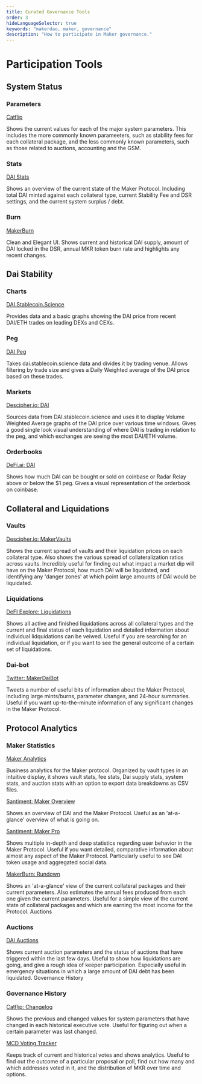 ```yaml
---
title: Curated Governance Tools
order: 3
hideLanguageSelector: true
keywords: "makerdao, maker, governance"
description: "How to participate in Maker governance."
---
```


# Participation Tools

## System Status

<List>


<Box>


### Parameters

[Catflip](https://catflip.co/)

Shows the current values for each of the major system parameters. This includes the more commonly known parameeters, such as stability fees for each collateral package, and the less commonly known parameters, such as those related to auctions, accounting and the GSM.

</Box>


<Box>


### Stats

[DAI Stats](https://daistats.com/)

Shows an overview of the current state of the Maker Protocol. Including total DAI minted against each collateral type, current Stability Fee and DSR settings, and the current system surplus / debt.

</Box>


<Box>


### Burn

[MakerBurn](https://makerburn.com/)

Clean and Elegant UI. Shows current and historical DAI supply, amount of DAI locked in the DSR, annual MKR token burn rate and highlights any recent changes.

</Box>


</List>


## Dai Stability

<List>


<Box>


### Charts

[DAI.Stablecoin.Science](https://dai.stablecoin.science/)

Provides data and a basic graphs showing the DAI price from recent DAI/ETH trades on leading DEXs and CEXs.

</Box>


<Box>


### Peg

[DAI Peg](https://daipeg.com/)

Takes dai.stablecoin.science data and divides it by trading venue. Allows
filtering by trade size and gives a Daily Weighted average of the DAI price based on these trades.

</Box>


<Box>


### Markets

[Descipher.io: DAI](http://dai.descipher.io/)

Sources data from DAI.stablecoin.science and uses it to display Volume Weighted Average graphs of the DAI price over various time windows. Gives a good single look visual understanding of where DAI is trading in relation to the peg, and which exchanges are seeing the most DAI/ETH volume.

</Box>


<Box>


### Orderbooks

[DeFi.ai: DAI](https://defi.ai/dai)

Shows how much DAI can be bought or sold on coinbase or Radar Relay above or below the \$1 peg. Gives a visual representation of the orderbook on coinbase.

</Box>


</List>


## Collateral and Liquidations

<List>


<Box>


### Vaults

[Descipher.io: MakerVaults](http://makervaults.descipher.io/)

Shows the current spread of vaults and their liquidation prices on each collateral type. Also shows the various spread of collateralization ratios across vaults. Incredibly useful for finding out what impact a market dip will have on the Maker Protocol, how much DAI will be liquidated, and identifying any 'danger zones' at which point large amounts of DAI would be liquidated.

</Box>


<Box>


### Liquidations

[DeFI Explore: Liquidations](https://defiexplore.com/liquidations)

Shows all active and finished liquidations across all collateral types and the current and final status of each liquidation and detailed information about individual lidquidations can be veiwed. Useful if you are searching for an individual liquidation, or if you want to see the general outcome of a certain set of liquidations.

</Box>


<Box>


### Dai-bot

[Twitter: MakerDaiBot](https://twitter.com/MakerDaiBot)

Tweets a number of useful bits of information about the Maker Protocol, including large mints/burns, parameter changes, and 24-hour summaries. Useful if you want up-to-the-minute information of any significant changes in the Maker Protocol.

</Box>


</List>


## Protocol Analytics

<List>


<Box>


### Maker Statistics

[Maker Analytics](https://www.mkranalytics.com/)

Business analytics for the Maker protocol. Organized by vault types in an intuitive display, it shows vault stats, fee stats, Dai supply stats, system stats, and auction stats with an option to export data breakdowns as CSV files.

[Santiment: Maker Overview](https://graphs.santiment.net/makerdao#overview)

Shows an overview of DAI and the Maker Protocol. Useful as an 'at-a-glance' overview of what is going on.

[Santiment: Maker Pro](https://graphs.santiment.net/makerdao-pro#mcd_stats)

Shows multiple in-depth and deep statistics regarding user behavior in the Maker Protocol. Useful if you want detailed, comparative information about almost any aspect of the Maker Protocol. Particularly useful to see DAI token usage and aggregated social data.

[MakerBurn: Rundown](https://makerburn.com/#/rundown)

Shows an 'at-a-glance' view of the current collateral packages and their current parameters. Also estimates the annual fees produced from each one given the current parameters. Useful for a simple view of the current state of collateral packages and which are earning the most income for the Protocol.
Auctions

</Box>


<Box>


### Auctions

[DAI Auctions](https://daiauctions.com/#)

Shows current auction parameters and the status of auctions that have triggered within the last few days. Useful to show how liquidations are going, and give a rough idea of keeper participation. Especially useful in emergency situations in which a large amount of DAI debt has been liquidated.
Governance History

</Box>


<Box>


### Governance History

[Catflip: Changelog](https://catflip.co/changelog)

Shows the previous and changed values for system parameters that have changed in each historical executive vote. Useful for figuring out when a certain parameter was last changed.

[MCD Voting Tracker](https://beta.mcdgov.info/)

Keeps track of current and historical votes and shows analytics. Useful to find out the outcome of a particular proposal or poll, find out how many and which addresses voted in it, and the distribution of MKR over time and options.

</Box>


</List>

